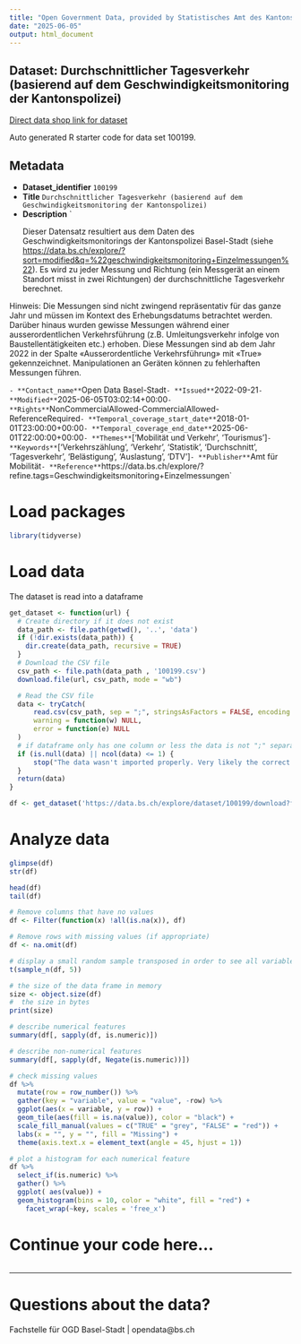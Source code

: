```yaml
---
title: "Open Government Data, provided by Statistisches Amt des Kantons Basel-Stadt - Fachstelle OGD"
date: "2025-06-05"
output: html_document
---
```


## Dataset: Durchschnittlicher Tagesverkehr (basierend auf dem Geschwindigkeitsmonitoring der Kantonspolizei)

[Direct data shop link for dataset](https://data.bs.ch/explore/dataset/100199)

Auto generated R starter code for data set 100199.

## Metadata

- **Dataset_identifier** `100199`
- **Title** `Durchschnittlicher Tagesverkehr (basierend auf dem Geschwindigkeitsmonitoring der Kantonspolizei)`
- **Description** `<p>Dieser Datensatz resultiert aus dem Daten des Geschwindigkeitsmonitorings der Kantonspolizei Basel-Stadt (siehe <a href="https://data.bs.ch/explore/?sort=modified&amp;q=%22geschwindigkeitsmonitoring+Einzelmessungen%22" target="_blank">https://data.bs.ch/explore/?sort=modified&amp;q=%22geschwindigkeitsmonitoring+Einzelmessungen%22</a>). Es wird zu jeder Messung und Richtung (ein Messgerät an einem Standort misst in zwei Richtungen) der durchschnittliche Tagesverkehr berechnet. </p><p>

Hinweis: Die Messungen sind nicht zwingend repräsentativ für das ganze Jahr und müssen im Kontext des Erhebungsdatums betrachtet werden. Darüber hinaus wurden gewisse Messungen während einer ausserordentlichen Verkehrsführung (z.B. Umleitungsverkehr infolge von Baustellentätigkeiten etc.) erhoben. Diese Messungen sind ab dem Jahr 2022 in der Spalte «Ausserordentliche Verkehrsführung» mit «True» gekennzeichnet. Manipulationen an Geräten können zu fehlerhaften Messungen führen.
</p>`
- **Contact_name** `Open Data Basel-Stadt`
- **Issued** `2022-09-21`
- **Modified** `2025-06-05T03:02:14+00:00`
- **Rights** `NonCommercialAllowed-CommercialAllowed-ReferenceRequired`
- **Temporal_coverage_start_date** `2018-01-01T23:00:00+00:00`
- **Temporal_coverage_end_date** `2025-06-01T22:00:00+00:00`
- **Themes** `['Mobilität und Verkehr', 'Tourismus']`
- **Keywords** `['Verkehrszählung', 'Verkehr', 'Statistik', 'Durchschnitt', 'Tagesverkehr', 'Belästigung', 'Auslastung', 'DTV']`
- **Publisher** `Amt für Mobilität`
- **Reference** `https://data.bs.ch/explore/?refine.tags=Geschwindigkeitsmonitoring+Einzelmessungen`


# Load packages

```r

library(tidyverse)
```

# Load data

The dataset is read into a dataframe

```r
get_dataset <- function(url) {
  # Create directory if it does not exist
  data_path <- file.path(getwd(), '..', 'data')
  if (!dir.exists(data_path)) {
    dir.create(data_path, recursive = TRUE)
  }
  # Download the CSV file
  csv_path <- file.path(data_path , '100199.csv')
  download.file(url, csv_path, mode = "wb")

  # Read the CSV file
  data <- tryCatch(
      read.csv(csv_path, sep = ";", stringsAsFactors = FALSE, encoding = "UTF-8"),
      warning = function(w) NULL,
      error = function(e) NULL
  )
  # if dataframe only has one column or less the data is not ";" separated
  if (is.null(data) || ncol(data) <= 1) {
      stop("The data wasn't imported properly. Very likely the correct separator couldn't be found.\nPlease check the dataset manually and adjust the code.")
  }
  return(data)
}
```

```r

df <- get_dataset('https://data.bs.ch/explore/dataset/100199/download?format=csv&timezone=Europe%2FZurich')

```

# Analyze data

```r

glimpse(df)
str(df)

head(df)
tail(df)

```

```r
# Remove columns that have no values
df <- Filter(function(x) !all(is.na(x)), df)

# Remove rows with missing values (if appropriate)
df <- na.omit(df)
```

```r
# display a small random sample transposed in order to see all variables
t(sample_n(df, 5))
```

```r
# the size of the data frame in memory
size <- object.size(df)
#  the size in bytes
print(size)
```

```r
# describe numerical features
summary(df[, sapply(df, is.numeric)])
```

```r
# describe non-numerical features
summary(df[, sapply(df, Negate(is.numeric))])
```

```r
# check missing values
df %>%
  mutate(row = row_number()) %>%
  gather(key = "variable", value = "value", -row) %>%
  ggplot(aes(x = variable, y = row)) +
  geom_tile(aes(fill = is.na(value)), color = "black") +
  scale_fill_manual(values = c("TRUE" = "grey", "FALSE" = "red")) +
  labs(x = "", y = "", fill = "Missing") +
  theme(axis.text.x = element_text(angle = 45, hjust = 1))
```

```r
# plot a histogram for each numerical feature
df %>%
  select_if(is.numeric) %>%
  gather() %>%
  ggplot( aes(value)) +
  geom_histogram(bins = 10, color = "white", fill = "red") +
    facet_wrap(~key, scales = 'free_x')
```

# Continue your code here...

```r

```
------------------------------------------------------------------------

# Questions about the data?

Fachstelle für OGD Basel-Stadt | opendata@bs.ch
